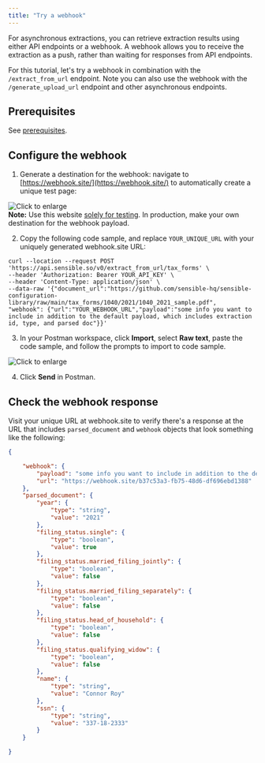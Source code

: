 ```yaml
---
title: "Try a webhook"
---
```


For asynchronous extractions, you can retrieve extraction results using either API endpoints or a webhook. A webhook allows you to receive the extraction as a push, rather than waiting for responses from API endpoints. 

For this tutorial, let's try a webhook in combination with the `/extract_from_url` endpoint. Note you can also use the webhook with the `/generate_upload_url` endpoint and other asynchronous endpoints. 

## Prerequisites

See [prerequisites](/api-guides/api-tutorial/index-api-tutorial#prerequisites). 

## Configure the webhook

1. Generate a destination for the webhook: navigate to [https://webhook.site/](https://webhook.site/) to automatically create a unique test page:

![Click to enlarge](/assets/v0/images/screenshots/api_quickstart_webhook_1.png)  
**Note:** Use this website [solely for testing](https://webhook.site/terms). In production, make your own destination for the webhook payload.

2. Copy the following code sample, and replace `YOUR_UNIQUE_URL` with your uniquely generated webhook.site URL:



```curl 
curl --location --request POST 'https://api.sensible.so/v0/extract_from_url/tax_forms' \
--header 'Authorization: Bearer YOUR_API_KEY' \
--header 'Content-Type: application/json' \
--data-raw '{"document_url":"https://github.com/sensible-hq/sensible-configuration-library/raw/main/tax_forms/1040/2021/1040_2021_sample.pdf",
"webhook": {"url":"YOUR_WEBHOOK_URL","payload":"some info you want to include in addition to the default payload, which includes extraction id, type, and parsed doc"}}'
```
3. In your Postman workspace, click **Import**, select **Raw text**, paste the code sample, and follow the prompts to import to code sample.

![Click to enlarge](/assets/v0/images/screenshots/api_quickstart_webhook_2.png)

4. Click **Send** in Postman.

## Check the webhook response

Visit your unique URL at webhook.site to verify there's a response at the URL that includes `parsed_document` and `webhook` objects that look something like the following: 

```json
{

	"webhook": {
		"payload": "some info you want to include in addition to the default payload, which includes extraction id, type, and parsed doc",
		"url": "https://webhook.site/b37c53a3-fb75-48d6-df696ebd1388"
	},
	"parsed_document": {
		"year": {
			"type": "string",
			"value": "2021"
		},
		"filing_status.single": {
			"type": "boolean",
			"value": true
		},
		"filing_status.married_filing_jointly": {
			"type": "boolean",
			"value": false
		},
		"filing_status.married_filing_separately": {
			"type": "boolean",
			"value": false
		},
		"filing_status.head_of_household": {
			"type": "boolean",
			"value": false
		},
		"filing_status.qualifying_widow": {
			"type": "boolean",
			"value": false
		},
		"name": {
			"type": "string",
			"value": "Connor Roy"
		},
		"ssn": {
			"type": "string",
			"value": "337-18-2333"
		}
	}

}
```